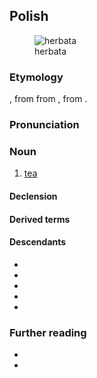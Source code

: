{{also|herbatą}}
==Polish==
{{wp|lang=pl}}
[[Image:Everything Stops for tea.jpg|thumb|herbata]]

===Etymology===
{{bor+|pl|NL.|[[herba]] [[thea]]}}, from {{der|pl|nl|[[thee]]}} from {{der|pl|ms|teh}}, from {{der|pl|nan|茶|tr=tê}}.

===Pronunciation===
{{pl-p|a=Pl-herbata.ogg}}

===Noun===
{{pl-noun|f|dim=herbatka|aug=herbacina}}

# [[tea]]

====Declension====
{{pl-decl-noun-f}}

====Derived terms====
{{col3|pl|title=nouns|herbatnik|herbaciarnia|herbatnica|herbaciarka}}
{{col3|pl|title=adjectives|herbaciany|herbatni|herbatowy}}

====Descendants====
* {{desc|bor=1|be|гарба́та}}
* {{desc|bor=1|csb|arbata|rabata|erbata|rebata}}
* {{desc|bor=1|lt|arbata}}
* {{desc|bor=1|sgs|erbeta}}
* {{desc|bor=1|uk|герба́та}}

===Further reading===
* {{R:pl:WSJP}}
* {{R:pl:PWN}}

{{C|pl|Tea}}